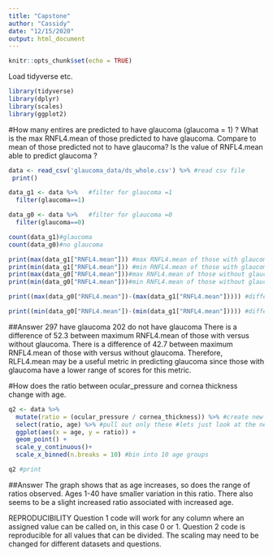 ```yaml
---
title: "Capstone"
author: "Cassidy"
date: "12/15/2020"
output: html_document
---
```


```r
knitr::opts_chunk$set(echo = TRUE)
```

Load tidyverse etc.
```r
library(tidyverse)
library(dplyr)
library(scales)
library(ggplot2)
```
#How many entires are predicted to have glaucoma (glaucoma = 1) ? What is the max RNFL4.mean of those predicted to have glaucoma. Compare to mean of those predicted not to have glaucoma? Is the value of  RNFL4.mean able to predict glaucoma ?
```r
data <- read_csv('glaucoma_data/ds_whole.csv') %>% #read csv file
 print()

data_g1 <- data %>%   #filter for glaucoma =1
  filter(glaucoma==1) 

data_g0 <- data %>%   #filter for glaucoma =0
  filter(glaucoma==0) 

count(data_g1)#glaucoma
count(data_g0)#no glaucoma

print(max(data_g1["RNFL4.mean"])) #max RNFL4.mean of those with glaucoma
print(min(data_g1["RNFL4.mean"])) #min RNFL4.mean of those with glaucoma
print(max(data_g0["RNFL4.mean"]))#max RNFL4.mean of those without glaucoma
print(min(data_g0["RNFL4.mean"]))#min RNFL4.mean of those without glaucoma

print((max(data_g0["RNFL4.mean"])-(max(data_g1["RNFL4.mean"])))) #difference between max RNFL4.mean for those with vs without glaucoma.

print((min(data_g0["RNFL4.mean"])-(min(data_g1["RNFL4.mean"])))) #difference between min RNFL4.mean for those with vs without glaucoma.
```
##Answer
297 have glaucoma 
202 do not have glaucoma
There is a difference of 52.3 between maximum RNFL4.mean of those with versus without glaucoma.
There is a difference of 42.7 between maximum RNFL4.mean of those with versus without glaucoma.
Therefore, RLFL4.mean may be a useful metric in predicting glaucoma since those with glaucoma have a lower range of scores for this metric.   


#How does the ratio between ocular_pressure and cornea thickness change with age.


```r
q2 <- data %>%
  mutate(ratio = (ocular_pressure / cornea_thickness)) %>% #create new column
  select(ratio, age) %>% #pull out only these #lets just look at the new column compared to age
  ggplot(aes(x = age, y = ratio)) +
  geom_point() +
  scale_y_continuous()+ 
  scale_x_binned(n.breaks = 10) #bin into 10 age groups

q2 #print

```

##Answer The graph shows that as age increases, so does the range of ratios observed.  Ages 1-40 have smaller variation in this ratio. There also seems to be a slight increased ratio associated with increased age.



REPRODUCIBILITY
Question 1 code will work for any column where an assigned value can be called on, in this case 0 or 1. 
Question 2 code is reproducible for all values that can be divided. The scaling may need to be changed for different datasets and questions. 

